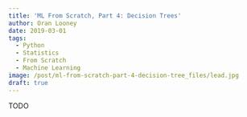 ```yaml
---
title: 'ML From Scratch, Part 4: Decision Trees'
author: Oran Looney
date: 2019-03-01
tags:
  - Python
  - Statistics
  - From Scratch
  - Machine Learning
image: /post/ml-from-scratch-part-4-decision-tree_files/lead.jpg
draft: true
---
```


TODO
